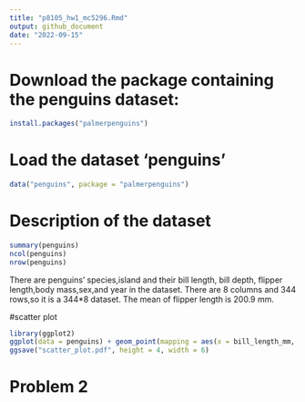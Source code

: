 ```yaml
---
title: "p8105_hw1_mc5296.Rmd"
output: github_document
date: "2022-09-15"
---
```


# Download the package containing the penguins dataset:

```r
install.packages("palmerpenguins")
```

# Load the dataset 'penguins'

```r
data("penguins", package = "palmerpenguins")
```

# Description of the dataset

```r
summary(penguins)
ncol(penguins)
nrow(penguins)
```
There are penguins' species,island and their bill length, bill depth, flipper length,body mass,sex,and year in the dataset. There are 8 columns and 344 rows,so it is a 344*8 dataset. The mean of flipper length is 200.9 mm.

#scatter plot
```r
library(ggplot2)
ggplot(data = penguins) + geom_point(mapping = aes(x = bill_length_mm, y = flipper_length_mm, color = species))
ggsave("scatter_plot.pdf", height = 4, width = 6)
```
# Problem 2

